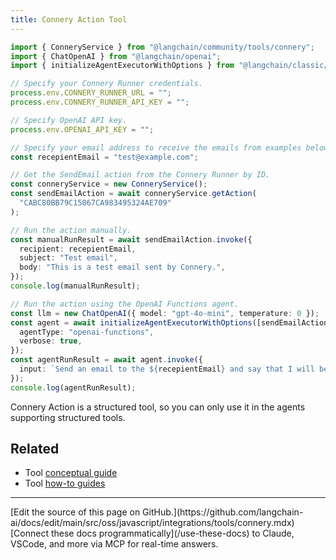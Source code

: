 ```yaml
---
title: Connery Action Tool
---
```


```typescript
import { ConneryService } from "@langchain/community/tools/connery";
import { ChatOpenAI } from "@langchain/openai";
import { initializeAgentExecutorWithOptions } from "@langchain/classic/agents";

// Specify your Connery Runner credentials.
process.env.CONNERY_RUNNER_URL = "";
process.env.CONNERY_RUNNER_API_KEY = "";

// Specify OpenAI API key.
process.env.OPENAI_API_KEY = "";

// Specify your email address to receive the emails from examples below.
const recepientEmail = "test@example.com";

// Get the SendEmail action from the Connery Runner by ID.
const conneryService = new ConneryService();
const sendEmailAction = await conneryService.getAction(
  "CABC80BB79C15067CA983495324AE709"
);

// Run the action manually.
const manualRunResult = await sendEmailAction.invoke({
  recipient: recepientEmail,
  subject: "Test email",
  body: "This is a test email sent by Connery.",
});
console.log(manualRunResult);

// Run the action using the OpenAI Functions agent.
const llm = new ChatOpenAI({ model: "gpt-4o-mini", temperature: 0 });
const agent = await initializeAgentExecutorWithOptions([sendEmailAction], llm, {
  agentType: "openai-functions",
  verbose: true,
});
const agentRunResult = await agent.invoke({
  input: `Send an email to the ${recepientEmail} and say that I will be late for the meeting.`,
});
console.log(agentRunResult);
```

<Info>
Connery Action is a structured tool, so you can only use it in the agents supporting structured tools.
</Info>

## Related

- Tool [conceptual guide](/oss/javascript/langchain/tools)
- Tool [how-to guides](/oss/javascript/langchain/tools)

---

<Callout icon="pen-to-square" iconType="regular">
    [Edit the source of this page on GitHub.](https://github.com/langchain-ai/docs/edit/main/src/oss/javascript/integrations/tools/connery.mdx)
</Callout>
<Tip icon="terminal" iconType="regular">
    [Connect these docs programmatically](/use-these-docs) to Claude, VSCode, and more via MCP for    real-time answers.
</Tip>
